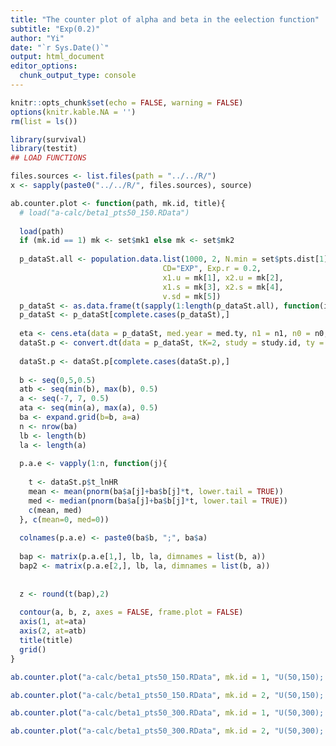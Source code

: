 ```yaml
---
title: "The counter plot of alpha and beta in the eelection function"
subtitle: "Exp(0.2)"
author: "Yi"
date: "`r Sys.Date()`"
output: html_document
editor_options: 
  chunk_output_type: console
---
```


```r
knitr::opts_chunk$set(echo = FALSE, warning = FALSE)
options(knitr.kable.NA = '')
rm(list = ls())

library(survival)
library(testit)
## LOAD FUNCTIONS

files.sources <- list.files(path = "../../R/")
x <- sapply(paste0("../../R/", files.sources), source)
```


```r

ab.counter.plot <- function(path, mk.id, title){
  # load("a-calc/beta1_pts50_150.RData")
  
  load(path)
  if (mk.id == 1) mk <- set$mk1 else mk <- set$mk2
  
  p_dataSt.all <- population.data.list(1000, 2, N.min = set$pts.dist[1], N.max = set$pts.dist[1],
                                  CD="EXP", Exp.r = 0.2, 
                                  x1.u = mk[1], x2.u = mk[2], 
                                  x1.s = mk[3], x2.s = mk[4], 
                                  v.sd = mk[5])
  p_dataSt <- as.data.frame(t(sapply(1:length(p_dataSt.all), function(i) p_dataSt.all[[i]][[1]])))
  p_dataSt <- p_dataSt[complete.cases(p_dataSt),]
      
  eta <- cens.eta(data = p_dataSt, med.year = med.ty, n1 = n1, n0 = n0, s1_med = s1_mct, s0_med = s0_mct)$par
  dataSt.p <- convert.dt(data = p_dataSt, tK=2, study = study.id, ty = ty, n1 = n1, n0 = n0, s1 = s1, s0 = s0, u_lnHR = u_lnHR, v_lnHR = v_lnHR, eta = eta)
      
  dataSt.p <- dataSt.p[complete.cases(dataSt.p),]
  
  b <- seq(0,5,0.5)
  atb <- seq(min(b), max(b), 0.5)
  a <- seq(-7, 7, 0.5)
  ata <- seq(min(a), max(a), 0.5)
  ba <- expand.grid(b=b, a=a)
  n <- nrow(ba)
  lb <- length(b)
  la <- length(a)
  
  p.a.e <- vapply(1:n, function(j){
    
    t <- dataSt.p$t_lnHR
    mean <- mean(pnorm(ba$a[j]+ba$b[j]*t, lower.tail = TRUE))
    med <- median(pnorm(ba$a[j]+ba$b[j]*t, lower.tail = TRUE))
    c(mean, med)
  }, c(mean=0, med=0))
  
  colnames(p.a.e) <- paste0(ba$b, ";", ba$a)
  
  bap <- matrix(p.a.e[1,], lb, la, dimnames = list(b, a))
  bap2 <- matrix(p.a.e[2,], lb, la, dimnames = list(b, a))
  
  
  z <- round(t(bap),2)
    
  contour(a, b, z, axes = FALSE, frame.plot = FALSE)
  axis(1, at=ata)
  axis(2, at=atb)
  title(title)
  grid()
}
```


```r
ab.counter.plot("a-calc/beta1_pts50_150.RData", mk.id = 1, "U(50,150); Biomarker1")
```


```r
ab.counter.plot("a-calc/beta1_pts50_150.RData", mk.id = 2, "U(50,150); Biomarker2")
```


```r
ab.counter.plot("a-calc/beta1_pts50_300.RData", mk.id = 1, "U(50,300); Biomarker1")
```


```r
ab.counter.plot("a-calc/beta1_pts50_300.RData", mk.id = 2, "U(50,300); Biomarker2")
```

